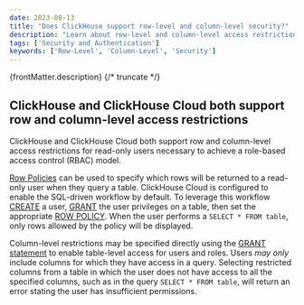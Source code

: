 ```yaml
---
date: 2023-08-13
title: "Does ClickHouse support row-level and column-level security?"
description: "Learn about row-level and column-level access restrictions in ClickHouse and ClickHouse Cloud, and how to implement role-based access control (RBAC) with policies."
tags: ['Security and Authentication']
keywords: ['Row-Level', 'Column-Level', 'Security']
---
```


{frontMatter.description}
{/* truncate */}

## ClickHouse and ClickHouse Cloud both support row and column-level access restrictions

ClickHouse and ClickHouse Cloud both support row and column-level access restrictions for read-only users necessary to achieve a role-based access control (RBAC) model. 

[Row Policies](/docs/en/operations/access-rights#row-policy-management) can be used to specify which rows will be returned to a read-only user when they query a table. ClickHouse Cloud is configured to enable the SQL-driven workflow by default. To leverage this workflow [CREATE](/docs/en/sql-reference/statements/create/user) a user, [GRANT](/docs/en/sql-reference/statements/grant) the user privileges on a table, then set the appropriate [ROW POLICY](/docs/en/operations/access-rights#row-policy-management). When the user performs a `SELECT * FROM table`, only rows allowed by the policy will be displayed.

Column-level restrictions may be specified directly using the [GRANT statement](/docs/en/sql-reference/statements/grant) to enable table-level access for users and roles. Users *may only* include columns for which they have access in a query. Selecting restricted columns from a table in which the user does not have access to all the specified columns, such as in the query `SELECT * FROM table`, will return an error stating the user has insufficient permissions.

